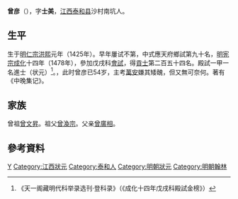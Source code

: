 {{Otheruses|other=名为曾彥的其他人物|曾彥}}

'''曾彦'''（{{bd|1425年||1501年|catIdx=Z曾}}），字'''士美'''，[[江西|江西]][[泰和县|泰和县]]沙村南坑人。

== 生平 ==
生于[[明仁宗|明仁宗]][[洪熙|洪熙]]元年（1425年）。早年屢试不第，中式應天府鄉試第九十名，[[明宪宗|明宪宗]][[成化|成化]]十四年（1478年），參加戊戌科[[會試|會試]]，得[[貢士|貢士]]第二百五十四名。殿試一甲一名進士（状元）<ref>《天一阁藏明代科举录选刊·登科录》（《成化十四年戊戌科殿試金榜》）</ref>。，此时曾彦已54岁，主考[[万安_(明朝官员)|萬安]]嫌其矮醜，但又無可奈何。著有《中晚集记》。

== 家族 ==
曾祖[[曾文昇|曾文昇]]。祖父[[曾渙宗|曾渙宗]]。父亲[[曾廣相|曾廣相]]。

== 參考資料 ==
{{reflist}}

{{江西狀元}}
{{成化十四年戊戌科殿試金榜}}

{{Authority control}}

{{DEFAULTSORT:Zeng曾}}
[[Category:曾姓|Y]]
[[Category:江西狀元|Category:江西狀元]]
[[Category:泰和人|Category:泰和人]]
[[Category:明朝狀元|Category:明朝狀元]]
[[Category:明朝翰林|Category:明朝翰林]]


{{明朝人物小作品}}